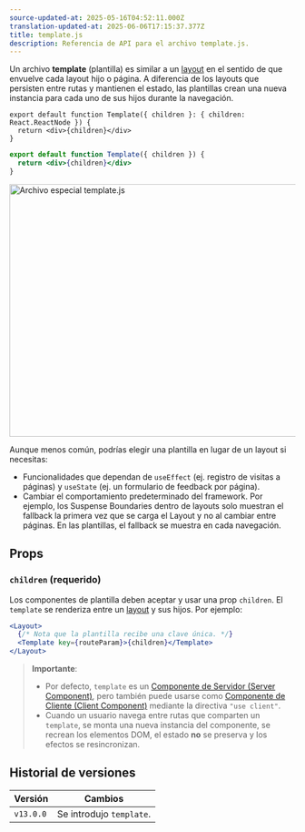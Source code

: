 ```yaml
---
source-updated-at: 2025-05-16T04:52:11.000Z
translation-updated-at: 2025-06-06T17:15:37.377Z
title: template.js
description: Referencia de API para el archivo template.js.
---
```


Un archivo **template** (plantilla) es similar a un [layout](/docs/app/building-your-application/routing/pages-and-layouts#layouts) en el sentido de que envuelve cada layout hijo o página. A diferencia de los layouts que persisten entre rutas y mantienen el estado, las plantillas crean una nueva instancia para cada uno de sus hijos durante la navegación.

```tsx filename="app/template.tsx" switcher
export default function Template({ children }: { children: React.ReactNode }) {
  return <div>{children}</div>
}
```

```jsx filename="app/template.jsx" switcher
export default function Template({ children }) {
  return <div>{children}</div>
}
```

<Image
  alt="Archivo especial template.js"
  srcLight="/docs/light/template-special-file.png"
  srcDark="/docs/dark/template-special-file.png"
  width="1600"
  height="444"
/>

Aunque menos común, podrías elegir una plantilla en lugar de un layout si necesitas:

- Funcionalidades que dependan de `useEffect` (ej. registro de visitas a páginas) y `useState` (ej. un formulario de feedback por página).
- Cambiar el comportamiento predeterminado del framework. Por ejemplo, los Suspense Boundaries dentro de layouts solo muestran el fallback la primera vez que se carga el Layout y no al cambiar entre páginas. En las plantillas, el fallback se muestra en cada navegación.

## Props

### `children` (requerido)

Los componentes de plantilla deben aceptar y usar una prop `children`. El `template` se renderiza entre un [layout](/docs/app/api-reference/file-conventions/layout) y sus hijos. Por ejemplo:

```jsx filename="Output"
<Layout>
  {/* Nota que la plantilla recibe una clave única. */}
  <Template key={routeParam}>{children}</Template>
</Layout>
```

> **Importante**:
>
> - Por defecto, `template` es un [Componente de Servidor (Server Component)](/docs/app/building-your-application/rendering/server-components), pero también puede usarse como [Componente de Cliente (Client Component)](/docs/app/building-your-application/rendering/client-components) mediante la directiva `"use client"`.
> - Cuando un usuario navega entre rutas que comparten un `template`, se monta una nueva instancia del componente, se recrean los elementos DOM, el estado **no** se preserva y los efectos se resincronizan.

## Historial de versiones

| Versión   | Cambios                |
| --------- | ---------------------- |
| `v13.0.0` | Se introdujo `template`. |